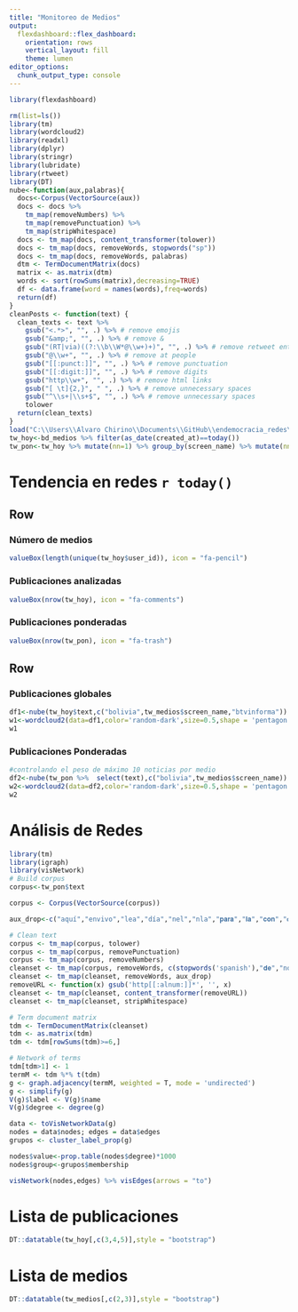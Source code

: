 ```yaml
---
title: "Monitoreo de Medios"
output: 
  flexdashboard::flex_dashboard:
    orientation: rows
    vertical_layout: fill
    theme: lumen
editor_options: 
  chunk_output_type: console
---
```


```r
library(flexdashboard)
```

```r
rm(list=ls())
library(tm)
library(wordcloud2)
library(readxl)
library(dplyr)
library(stringr)
library(lubridate)
library(rtweet)
library(DT)
nube<-function(aux,palabras){
  docs<-Corpus(VectorSource(aux))
  docs <- docs %>%
    tm_map(removeNumbers) %>%
    tm_map(removePunctuation) %>%
    tm_map(stripWhitespace)
  docs <- tm_map(docs, content_transformer(tolower))
  docs <- tm_map(docs, removeWords, stopwords("sp"))
  docs <- tm_map(docs, removeWords, palabras)
  dtm <- TermDocumentMatrix(docs) 
  matrix <- as.matrix(dtm) 
  words <- sort(rowSums(matrix),decreasing=TRUE) 
  df <- data.frame(word = names(words),freq=words)    
  return(df)
}
cleanPosts <- function(text) {
  clean_texts <- text %>%
    gsub("<.*>", "", .) %>% # remove emojis
    gsub("&amp;", "", .) %>% # remove &
    gsub("(RT|via)((?:\\b\\W*@\\w+)+)", "", .) %>% # remove retweet entities
    gsub("@\\w+", "", .) %>% # remove at people
    gsub("[[:punct:]]", "", .) %>% # remove punctuation
    gsub("[[:digit:]]", "", .) %>% # remove digits
    gsub("http\\w+", "", .) %>% # remove html links
    gsub("[ \t]{2,}", " ", .) %>% # remove unnecessary spaces
    gsub("^\\s+|\\s+$", "", .) %>% # remove unnecessary spaces
    tolower
  return(clean_texts)
}
load("C:\\Users\\Alvaro Chirino\\Documents\\GitHub\\endemocracia_redes\\data\\medios.RData")
tw_hoy<-bd_medios %>% filter(as_date(created_at)==today())
tw_pon<-tw_hoy %>% mutate(nn=1) %>% group_by(screen_name) %>% mutate(nn=cumsum(nn)) %>% filter(nn<=10)
```


# Tendencia en redes ``r today()``

Row
-----------------------------------------------------------------------

### Número de medios

```r
valueBox(length(unique(tw_hoy$user_id)), icon = "fa-pencil")
```

### Publicaciones analizadas

```r
valueBox(nrow(tw_hoy), icon = "fa-comments")
```

### Publicaciones ponderadas

```r
valueBox(nrow(tw_pon), icon = "fa-trash")
```

Row
-----------------------------------------------------------------------

### Publicaciones globales

```r
df1<-nube(tw_hoy$text,c("bolivia",tw_medios$screen_name,"btvinforma"))
w1<-wordcloud2(data=df1,color='random-dark',size=0.5,shape = 'pentagon')
w1
```

### Publicaciones Ponderadas

```r
#controlando el peso de máximo 10 noticias por medio
df2<-nube(tw_pon %>%  select(text),c("bolivia",tw_medios$screen_name))
w2<-wordcloud2(data=df2,color='random-dark',size=0.5,shape = 'pentagon')
w2
```


# Análisis de Redes

```r
library(tm)
library(igraph)
library(visNetwork) 
# Build corpus
corpus<-tw_pon$text

corpus <- Corpus(VectorSource(corpus))

aux_drop<-c("aquí","envivo","lea","día","nel","nla","𝐩𝐚𝐫𝐚","𝐥𝐚","𝐜𝐨𝐧","👉","𝐚","𝐞𝐥","piedrapapelytinta","streaminglarazón","𝐲","🔴","<U+0001F534>")

# Clean text
corpus <- tm_map(corpus, tolower)
corpus <- tm_map(corpus, removePunctuation)
corpus <- tm_map(corpus, removeNumbers)
cleanset <- tm_map(corpus, removeWords, c(stopwords('spanish'),"𝐝𝐞","nota"))
cleanset <- tm_map(cleanset, removeWords, aux_drop)
removeURL <- function(x) gsub('http[[:alnum:]]*', '', x)
cleanset <- tm_map(cleanset, content_transformer(removeURL))
cleanset <- tm_map(cleanset, stripWhitespace)

# Term document matrix
tdm <- TermDocumentMatrix(cleanset)
tdm <- as.matrix(tdm)
tdm <- tdm[rowSums(tdm)>=6,]

# Network of terms
tdm[tdm>1] <- 1
termM <- tdm %*% t(tdm)
g <- graph.adjacency(termM, weighted = T, mode = 'undirected')
g <- simplify(g)
V(g)$label <- V(g)$name
V(g)$degree <- degree(g)

data <- toVisNetworkData(g)
nodes = data$nodes; edges = data$edges
grupos <- cluster_label_prop(g)

nodes$value<-prop.table(nodes$degree)*1000
nodes$group<-grupos$membership

visNetwork(nodes,edges) %>% visEdges(arrows = "to")
```


# Lista de publicaciones

```r
DT::datatable(tw_hoy[,c(3,4,5)],style = "bootstrap")
```

# Lista de medios

```r
DT::datatable(tw_medios[,c(2,3)],style = "bootstrap")
```
